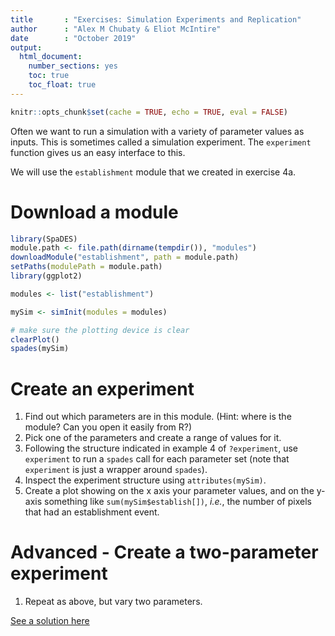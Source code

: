 ```yaml
---
title       : "Exercises: Simulation Experiments and Replication"
author      : "Alex M Chubaty & Eliot McIntire"
date        : "October 2019"
output: 
  html_document: 
    number_sections: yes
    toc: true
    toc_float: true
---
```


```r
knitr::opts_chunk$set(cache = TRUE, echo = TRUE, eval = FALSE)
```

Often we want to run a simulation with a variety of parameter values as inputs. This is sometimes called a simulation experiment. The `experiment` function gives us an easy interface to this.

We will use the `establishment` module that we created in exercise 4a.

# Download a module

```r
library(SpaDES)
module.path <- file.path(dirname(tempdir()), "modules")
downloadModule("establishment", path = module.path)
setPaths(modulePath = module.path)
library(ggplot2)

modules <- list("establishment")

mySim <- simInit(modules = modules)

# make sure the plotting device is clear
clearPlot()
spades(mySim)
```

# Create an experiment

1. Find out which parameters are in this module. (Hint: where is the module? Can you open it easily from R?) 
2. Pick one of the parameters and create a range of values for it. 
3. Following the structure indicated in example 4 of `?experiment`, use `experiment` to run a `spades` call for each parameter set (note that `experiment` is just a wrapper around `spades`). 
4. Inspect the experiment structure using `attributes(mySim)`. 
5. Create a plot showing on the x axis your parameter values, and on the y-axis something like `sum(mySim$establish[])`, *i.e.*, the number of pixels that had an establishment event. 

# Advanced - Create a two-parameter experiment

1. Repeat as above, but vary two parameters.

[See a solution here](https://github.com/PredictiveEcology/SpaDES-modules/blob/master/modules/establishment/establishment.Rmd)
